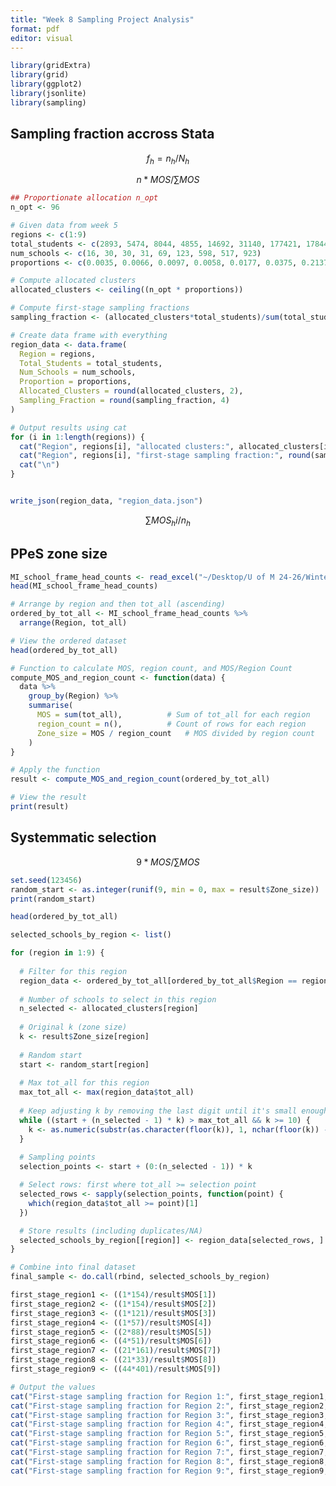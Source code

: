 ---
title: "Week 8 Sampling Project Analysis"
format: pdf
editor: visual
---
```{r}
library(gridExtra)
library(grid)
library(ggplot2)
library(jsonlite)
library(sampling)
```

## Sampling fraction accross Stata

$$
f_h = n_h/N_h
$$

$$
n * MOS/\sum MOS
$$

```{r}
## Proportionate allocation n_opt  
n_opt <- 96 

# Given data from week 5
regions <- c(1:9)
total_students <- c(2893, 5474, 8044, 4855, 14692, 31140, 177421, 178447, 374755)
num_schools <- c(16, 30, 30, 31, 69, 123, 598, 517, 923)
proportions <- c(0.0035, 0.0066, 0.0097, 0.0058, 0.0177, 0.0375, 0.2137, 0.2150, 0.4514)

# Compute allocated clusters
allocated_clusters <- ceiling((n_opt * proportions))

# Compute first-stage sampling fractions
sampling_fraction <- (allocated_clusters*total_students)/sum(total_students)

# Create data frame with everything
region_data <- data.frame(
  Region = regions,
  Total_Students = total_students,
  Num_Schools = num_schools,
  Proportion = proportions,
  Allocated_Clusters = round(allocated_clusters, 2),
  Sampling_Fraction = round(sampling_fraction, 4)
)

# Output results using cat
for (i in 1:length(regions)) {
  cat("Region", regions[i], "allocated clusters:", allocated_clusters[i], "\n")
  cat("Region", regions[i], "first-stage sampling fraction:", round(sampling_fraction[i], 4), "\n")
  cat("\n")
}


write_json(region_data, "region_data.json")

```

$$
\sum MOS_hi/n_h 
$$ 

## PPeS zone size

```{r}
MI_school_frame_head_counts <- read_excel("~/Desktop/U of M 24-26/Winter 2025/SURVMETH 625 Applied Sampling/Sampling Project /MI_school_frame_head_counts.xls")
head(MI_school_frame_head_counts)
```


```{r}
# Arrange by region and then tot_all (ascending)
ordered_by_tot_all <- MI_school_frame_head_counts %>%
  arrange(Region, tot_all)

# View the ordered dataset
head(ordered_by_tot_all)

# Function to calculate MOS, region count, and MOS/Region Count
compute_MOS_and_region_count <- function(data) {
  data %>%
    group_by(Region) %>%
    summarise(
      MOS = sum(tot_all),          # Sum of tot_all for each region
      region_count = n(),          # Count of rows for each region
      Zone_size = MOS / region_count   # MOS divided by region count
    )
}

# Apply the function
result <- compute_MOS_and_region_count(ordered_by_tot_all)

# View the result
print(result)

```

## Systemmatic selection

$$
9 * MOS / \sum MOS
$$

```{r}
set.seed(123456) 
random_start <- as.integer(runif(9, min = 0, max = result$Zone_size))
print(random_start)

head(ordered_by_tot_all)

selected_schools_by_region <- list()

for (region in 1:9) {
  
  # Filter for this region
  region_data <- ordered_by_tot_all[ordered_by_tot_all$Region == region, ]
  
  # Number of schools to select in this region
  n_selected <- allocated_clusters[region]
  
  # Original k (zone size)
  k <- result$Zone_size[region]
  
  # Random start
  start <- random_start[region]
  
  # Max tot_all for this region
  max_tot_all <- max(region_data$tot_all)
  
  # Keep adjusting k by removing the last digit until it's small enough
  while ((start + (n_selected - 1) * k) > max_tot_all && k >= 10) {
    k <- as.numeric(substr(as.character(floor(k)), 1, nchar(floor(k)) - 1))
  }
  
  # Sampling points
  selection_points <- start + (0:(n_selected - 1)) * k

  # Select rows: first where tot_all >= selection point
  selected_rows <- sapply(selection_points, function(point) {
    which(region_data$tot_all >= point)[1]
  })

  # Store results (including duplicates/NA)
  selected_schools_by_region[[region]] <- region_data[selected_rows, ]
}

# Combine into final dataset
final_sample <- do.call(rbind, selected_schools_by_region)

```

```{r}
first_stage_region1 <- ((1*154)/result$MOS[1]) 
first_stage_region2 <- ((1*154)/result$MOS[2])
first_stage_region3 <- ((1*121)/result$MOS[3])
first_stage_region4 <- ((1*57)/result$MOS[4])
first_stage_region5 <- ((2*88)/result$MOS[5])
first_stage_region6 <- ((4*51)/result$MOS[6])
first_stage_region7 <- ((21*161)/result$MOS[7])
first_stage_region8 <- ((21*33)/result$MOS[8])
first_stage_region9 <- ((44*401)/result$MOS[9])

# Output the values
cat("First-stage sampling fraction for Region 1:", first_stage_region1, "\n")
cat("First-stage sampling fraction for Region 2:", first_stage_region2, "\n")
cat("First-stage sampling fraction for Region 3:", first_stage_region3, "\n")
cat("First-stage sampling fraction for Region 4:", first_stage_region4, "\n")
cat("First-stage sampling fraction for Region 5:", first_stage_region5, "\n")
cat("First-stage sampling fraction for Region 6:", first_stage_region6, "\n")
cat("First-stage sampling fraction for Region 7:", first_stage_region7, "\n")
cat("First-stage sampling fraction for Region 8:", first_stage_region8, "\n")
cat("First-stage sampling fraction for Region 9:", first_stage_region9, "\n")
```



